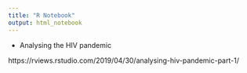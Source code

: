 ```yaml
---
title: "R Notebook"
output: html_notebook
---
```


- Analysing the HIV pandemic

https://rviews.rstudio.com/2019/04/30/analysing-hiv-pandemic-part-1/









